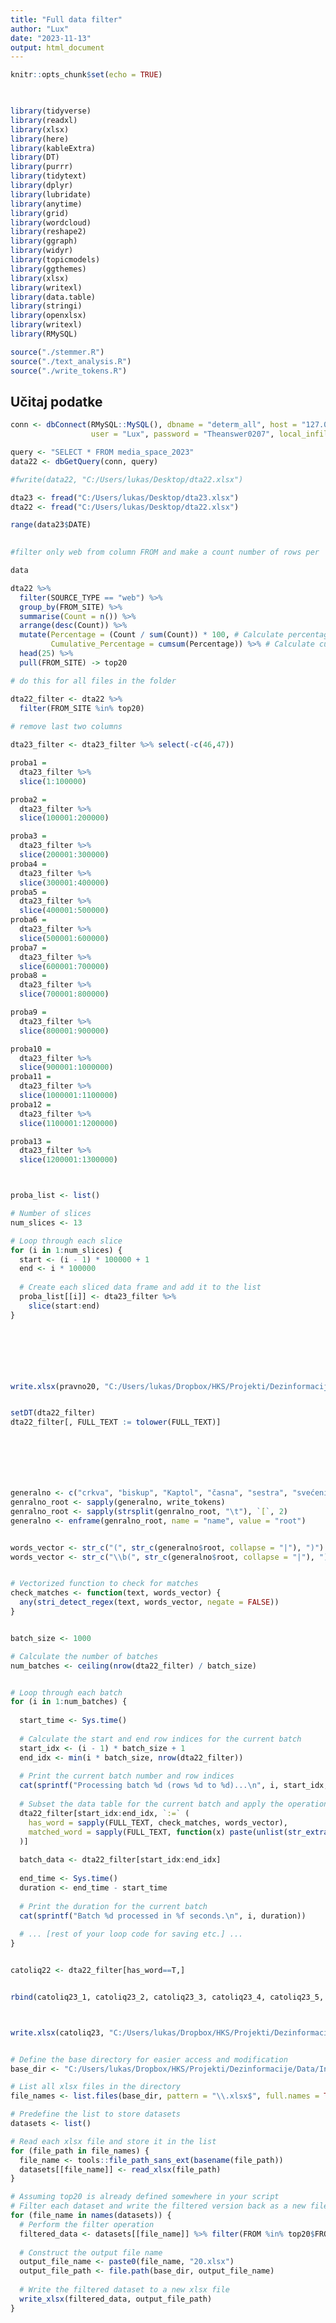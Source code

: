 ```yaml
---
title: "Full data filter"
author: "Lux"
date: "2023-11-13"
output: html_document
---
```


```r
knitr::opts_chunk$set(echo = TRUE)

 
```


```r
library(tidyverse)
library(readxl)
library(xlsx)
library(here)
library(kableExtra)
library(DT)
library(purrr)
library(tidytext)
library(dplyr)
library(lubridate)
library(anytime)
library(grid)
library(wordcloud)
library(reshape2)
library(ggraph)
library(widyr)
library(topicmodels)
library(ggthemes)
library(xlsx)
library(writexl)
library(data.table)
library(stringi)
library(openxlsx)
library(writexl)
library(RMySQL)
```


```r
source("./stemmer.R")
source("./text_analysis.R")
source("./write_tokens.R")
```


## Učitaj podatke
```r
conn <- dbConnect(RMySQL::MySQL(), dbname = "determ_all", host = "127.0.0.1",
                  user = "Lux", password = "Theanswer0207", local_infile = TRUE)

query <- "SELECT * FROM media_space_2023"
data22 <- dbGetQuery(conn, query)

#fwrite(data22, "C:/Users/lukas/Desktop/dta22.xlsx")
```

```r
dta23 <- fread("C:/Users/lukas/Desktop/dta23.xlsx")
dta22 <- fread("C:/Users/lukas/Desktop/dta22.xlsx")

```


```r


range(data23$DATE)

 
#filter only web from column FROM and make a count number of rows per 

data

dta22 %>%
  filter(SOURCE_TYPE == "web") %>%
  group_by(FROM_SITE) %>%
  summarise(Count = n()) %>%
  arrange(desc(Count)) %>%
  mutate(Percentage = (Count / sum(Count)) * 100, # Calculate percentage
         Cumulative_Percentage = cumsum(Percentage)) %>% # Calculate cumulative percentage
  head(25) %>%
  pull(FROM_SITE) -> top20


```

```r




# do this for all files in the folder

dta22_filter <- dta22 %>% 
  filter(FROM_SITE %in% top20)
  
# remove last two columns

dta23_filter <- dta23_filter %>% select(-c(46,47))

proba1 =
  dta23_filter %>%
  slice(1:100000) 

proba2 =
  dta23_filter %>%
  slice(100001:200000)

proba3 =
  dta23_filter %>%
  slice(200001:300000)
proba4 =
  dta23_filter %>%
  slice(300001:400000)
proba5 =
  dta23_filter %>%
  slice(400001:500000)
proba6 =
  dta23_filter %>%
  slice(500001:600000)
proba7 =
  dta23_filter %>%
  slice(600001:700000)
proba8 = 
  dta23_filter %>%
  slice(700001:800000)

proba9 = 
  dta23_filter %>%
  slice(800001:900000)

proba10 = 
  dta23_filter %>%
  slice(900001:1000000)
proba11 = 
  dta23_filter %>%
  slice(1000001:1100000)
proba12 = 
  dta23_filter %>%
  slice(1100001:1200000)

proba13 = 
  dta23_filter %>%
  slice(1200001:1300000)



proba_list <- list()

# Number of slices
num_slices <- 13

# Loop through each slice
for (i in 1:num_slices) {
  start <- (i - 1) * 100000 + 1
  end <- i * 100000
  
  # Create each sliced data frame and add it to the list
  proba_list[[i]] <- dta23_filter %>%
    slice(start:end)
}





  

write.xlsx(pravno20, "C:/Users/lukas/Dropbox/HKS/Projekti/Dezinformacije/Data/Inicjalno citanje/pravno20.xlsx")



```





```r


setDT(dta22_filter)
dta22_filter[, FULL_TEXT := tolower(FULL_TEXT)]







generalno <- c("crkva", "biskup", "Kaptol", "časna", "sestra", "svećenik", "župnik", "vjernik", "kardinal", "papa", "sveti otac", "redovnik", "redovnica","kršćanstvo", "vjera", "Gospa", "Isus", "katolički", "misa", "pričest", "krizma", "grijeh", "vjeroučitelj", "vjeronauk", "blagoslov","svjedočanstvo", "relikvija", "stigma", "duhovnost", "velečasni","zaređenje", "krunica", "vjeronauk", "ukazanje","Stepinac","Damir Stojić", "Ike", "Mandurić","Vlado Košić","Tomić", "Pofuk", "HBK", "Opus Dei", "Protagora","Caritas","vatikanski", "blagoslova","sakramenata", "prolife", "sekularizacija", "sekularna", "klerikalizam", "Crkva", "veličaju" ,"ustaštvo", "oduzimaju", "prava", "katoličku", "državu", "afera", "Kaptola",  "vjeronauk" ,"vatikanski", "klerikalna", "rodna" ,"ideologija", "klerikalizam" ,"brak", "blagoslovili" , "sekularna","Katolička", "pobačaj", "abortus",  "jezuiti", "prekrštavanje", "izopćen", "bludničio",  "posvećenje", "inkardiniran", "inkardinacija", "dogma", "kontroverzni svećenik", "moderni svećenik", "tolerantna", "vjerska kontrola", "crkveni mediji", "vjerski mediji", "pedofil", "homoseksualnost", "patrijarhat", "ozdravljenje", "čudo") %>% tolower()
genralno_root <- sapply(generalno, write_tokens)
genralno_root <- sapply(strsplit(genralno_root, "\t"), `[`, 2)
generalno <- enframe(genralno_root, name = "name", value = "root")


words_vector <- str_c("(", str_c(generalno$root, collapse = "|"), ")")
words_vector <- str_c("\\b(", str_c(generalno$root, collapse = "|"), ")\\b")


# Vectorized function to check for matches
check_matches <- function(text, words_vector) {
  any(stri_detect_regex(text, words_vector, negate = FALSE))
}


batch_size <- 1000

# Calculate the number of batches
num_batches <- ceiling(nrow(dta22_filter) / batch_size)


# Loop through each batch
for (i in 1:num_batches) {
  
  start_time <- Sys.time()
  
  # Calculate the start and end row indices for the current batch
  start_idx <- (i - 1) * batch_size + 1
  end_idx <- min(i * batch_size, nrow(dta22_filter))
  
  # Print the current batch number and row indices
  cat(sprintf("Processing batch %d (rows %d to %d)...\n", i, start_idx, end_idx))
  
  # Subset the data table for the current batch and apply the operations
  dta22_filter[start_idx:end_idx, `:=` (
    has_word = sapply(FULL_TEXT, check_matches, words_vector),
    matched_word = sapply(FULL_TEXT, function(x) paste(unlist(str_extract_all(x, words_vector)), collapse=", "))
  )]
  
  batch_data <- dta22_filter[start_idx:end_idx]
  
  end_time <- Sys.time()
  duration <- end_time - start_time
  
  # Print the duration for the current batch
  cat(sprintf("Batch %d processed in %f seconds.\n", i, duration))
  
  # ... [rest of your loop code for saving etc.] ...
}


catoliq22 <- dta22_filter[has_word==T,]


rbind(catoliq23_1, catoliq23_2, catoliq23_3, catoliq23_4, catoliq23_5, catoliq23_6, catoliq23_7, catoliq23_8, catoliq23_9, catoliq23_10, catoliq23_11, catoliq23_12, catoliq23_13) -> catoliq23



write.xlsx(catoliq23, "C:/Users/lukas/Dropbox/HKS/Projekti/Dezinformacije/Data/Inicjalno citanje/catoliq23.xlsx")



```

```r


# Define the base directory for easier access and modification
base_dir <- "C:/Users/lukas/Dropbox/HKS/Projekti/Dezinformacije/Data/Inicjalno citanje/"

# List all xlsx files in the directory
file_names <- list.files(base_dir, pattern = "\\.xlsx$", full.names = TRUE)

# Predefine the list to store datasets
datasets <- list()

# Read each xlsx file and store it in the list
for (file_path in file_names) {
  file_name <- tools::file_path_sans_ext(basename(file_path))
  datasets[[file_name]] <- read_xlsx(file_path)
}

# Assuming top20 is already defined somewhere in your script
# Filter each dataset and write the filtered version back as a new file
for (file_name in names(datasets)) {
  # Perform the filter operation
  filtered_data <- datasets[[file_name]] %>% filter(FROM %in% top20$FROM)
  
  # Construct the output file name
  output_file_name <- paste0(file_name, "20.xlsx")
  output_file_path <- file.path(base_dir, output_file_name)
  
  # Write the filtered dataset to a new xlsx file
  write_xlsx(filtered_data, output_file_path)
}


```

